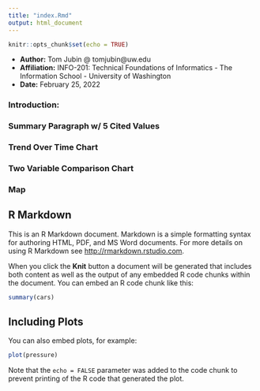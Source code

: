 ---
title: "index.Rmd"
output: html_document
---

<!--Sourcing Files-->
```{r setup, include=FALSE}
knitr::opts_chunk$set(echo = TRUE)
```
* **Author:** Tom Jubin @ tomjubin@uw.edu
* **Affiliation:** INFO-201: Technical Foundations of Informatics - The Information School - University of Washington
* **Date:** February 25, 2022

### Introduction:

### Summary Paragraph w/ 5 Cited Values

### Trend Over Time Chart

### Two Variable Comparison Chart

### Map


## R Markdown

This is an R Markdown document. Markdown is a simple formatting syntax for authoring HTML, PDF, and MS Word documents. For more details on using R Markdown see <http://rmarkdown.rstudio.com>.

When you click the **Knit** button a document will be generated that includes both content as well as the output of any embedded R code chunks within the document. You can embed an R code chunk like this:

```{r cars}
summary(cars)
```

## Including Plots

You can also embed plots, for example:

```{r pressure, echo=FALSE}
plot(pressure)
```

Note that the `echo = FALSE` parameter was added to the code chunk to prevent printing of the R code that generated the plot.
